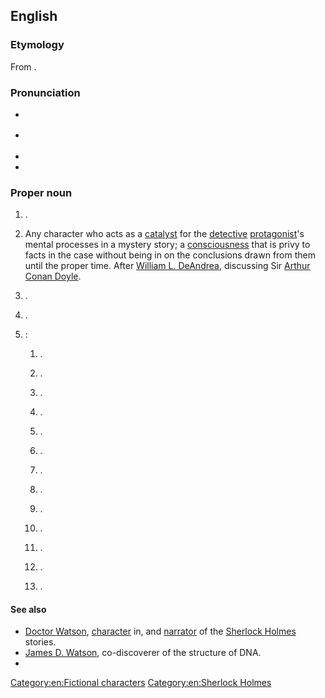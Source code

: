 ==English==
{{wikipedia}}

===Etymology===
From {{suffix|en|Wat|son}}.

===Pronunciation===
* {{a|GA}} {{IPA|en|/ˈwɑtsən/}}
* {{a|RP}} {{IPA|en|/ˈwɒtsən/}}
* {{audio|en|LL-Q1860 (eng)-Vealhurl-Watson.wav|Audio (Southern England)}}
* {{hyph|en|Wat|son}}

===Proper noun===
{{en-proper noun}}

# {{surname|en|northern [[English]] and [[Scottish]] [[patronymic]]|from=given names}}.
# Any character who acts as a [[catalyst]] for the [[detective]] [[protagonist]]'s mental processes in a mystery story; a [[consciousness]] that is privy to facts in the case without being in on the conclusions drawn from them until the proper time. After [[w:William L. DeAndrea|William L. DeAndrea]], discussing Sir [[w:Arthur Conan Doyle|Arthur Conan Doyle]].
# {{place|en|suburb|city/Canberra|terr/Australian Capital Territory|c/Australia}}.
# {{place|en|town|in the {{w|Rural Municipality of Lakeside No. 338}},|p/Saskatchewan|c/Canada}}.
# {{place|en|number of places|c/USA}}:
## {{place|en|unincorporated community|co/Jefferson County|s/Alabama}}.
## {{place|en|minor city|co/Desha County|s/Arkansas}}.
## {{place|en|village|co/Effingham County|s/Illinois}}.
## {{place|en|unincorporated community|co/Clark County|s/Indiana}}.
## {{place|en|unincorporated community|co/Clayton County|s/Iowa}}.
## {{place|en|unincorporated community/and/CDP|co/Livingston Parish|s/Louisiana}}.
## {{place|en|minor city|co/Chippewa County|s/Minnesota}}.
## {{place|en|village|co/Atchison County|s/Missouri}}.
## {{place|en|town|co/Lewis County|s/New York}}.
## {{place|en|unincorporated community|co/Seneca County|s/Ohio}}.
## {{place|en|unincorporated community|co/McCurtain County|s/Oklahoma}}.
## {{place|en|unincorporated community|co/Loudoun County|s/Virginia}}.
## {{place|en|unincorporated community|co/Marion County|s/West Virginia}}.

====See also====
* [[w:Doctor Watson|Doctor Watson]], {{l|en|fictional}} [[character]] in, and [[narrator]] of the [[w:Sherlock Holmes|Sherlock Holmes]] stories.
* [[w:James D. Watson|James D. Watson]], co-discoverer of the structure of DNA.
* {{l|en|Watt}}

[[Category:en:Fictional characters]]
[[Category:en:Sherlock Holmes]]